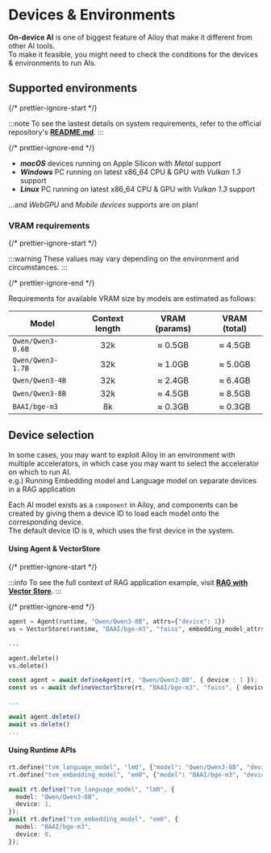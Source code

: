 # Devices & Environments

**On-device AI** is one of biggest feature of Ailoy that make it different from other AI tools.  
To make it feasible, you might need to check the conditions for the devices & environments to run AIs.

## Supported environments

{/* prettier-ignore-start */}

:::note
To see the lastest details on system requirements, refer to the official repository's **[README.md](https://github.com/brekkylab/ailoy/blob/main/README.md#requirements)**.
:::

{/* prettier-ignore-end */}

- ***macOS*** devices running on Apple Silicon with *Metal* support
- ***Windows*** PC running on latest x86_64 CPU & GPU with *Vulkan 1.3* support
- ***Linux*** PC running on latest x86_64 CPU & GPU with *Vulkan 1.3* support

...and *WebGPU* and *Mobile devices* supports are on plan!

### VRAM requirements

{/* prettier-ignore-start */}

:::warning
These values may vary depending on the environment and circumstances.
:::

{/* prettier-ignore-end */}

Requirements for available VRAM size by models are estimated as follows:

| Model           | Context length | VRAM (params) | VRAM (total) |
|-----------------|:--------------:|:-------------:|:------------:|
|`Qwen/Qwen3-0.6B`| 32k            | ≈ 0.5GB       | ≈ 4.5GB      |
|`Qwen/Qwen3-1.7B`| 32k            | ≈ 1.0GB       | ≈ 5.0GB      |
|`Qwen/Qwen3-4B`  | 32k            | ≈ 2.4GB       | ≈ 6.4GB      |
|`Qwen/Qwen3-8B`  | 32k            | ≈ 4.5GB       | ≈ 8.5GB      |
|`BAAI/bge-m3`    | 8k             | ≈ 0.3GB       | ≈ 0.3GB      |


## Device selection

In some cases, you may want to exploit Ailoy in an environment with multiple accelerators, in which case you may want to select the accelerator on which to run AI.  
e.g.) Running Embedding model and Language model on separate devices in a RAG application

Each AI model exists as a `component` in Ailoy, and components can be created by giving them a device ID to load each model onto the corresponding device.  
The default device ID is `0`, which uses the first device in the system.

#### Using Agent & VectorStore

<CodeTabs>


{/* prettier-ignore-start */}

:::info
To see the full context of RAG application example, visit **[RAG with Vector Store](/docs/tutorial/rag-with-vector-store)**.
:::

{/* prettier-ignore-end */}

```python
agent = Agent(runtime, "Qwen/Qwen3-8B", attrs={"device": 1})
vs = VectorStore(runtime, "BAAI/bge-m3", "faiss", embedding_model_attrs={"device": 0})

...

agent.delete()
vs.delete()
```

```typescript
const agent = await defineAgent(rt, "Qwen/Qwen3-8B", { device : 1 });
const vs = await defineVectorStore(rt, "BAAI/bge-m3", "faiss", { device : 0 });

...

await agent.delete()
await vs.delete()
...
```
</CodeTabs>

#### Using Runtime APIs

<CodeTabs>

```python
rt.define("tvm_language_model", "lm0", {"model": "Qwen/Qwen3-8B", "device": 1})
rt.define("tvm_embedding_model", "em0", {"model": "BAAI/bge-m3", "device": 0})
```

```typescript
await rt.define("tvm_language_model", "lm0", {
  model: "Qwen/Qwen3-8B",
  device: 1,
});
await rt.define("tvm_embedding_model", "em0", {
  model: "BAAI/bge-m3",
  device: 0,
});
```
</CodeTabs>